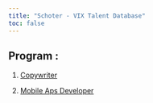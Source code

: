 ```yaml
---
title: "Schoter - VIX Talent Database"
toc: false
---
```


## Program :

1.  [Copywriter](https://schoter-vix-talent-database.netlify.app/cw.html "Copywriter")

2.  [Mobile Aps Developer](https://schoter-vix-talent-database.netlify.app/mobile.html "Mobile Aps Developer")

